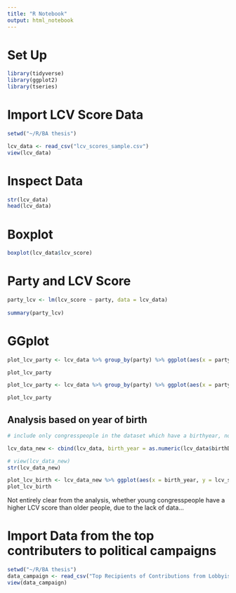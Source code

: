 ```yaml
---
title: "R Notebook"
output: html_notebook
---
```


# Set Up

```r
library(tidyverse)
library(ggplot2)
library(tseries)

```


# Import LCV Score Data

```r
setwd("~/R/BA thesis")

lcv_data <- read_csv("lcv_scores_sample.csv")
view(lcv_data)
```


# Inspect Data
```r
str(lcv_data)
head(lcv_data)
```

# Boxplot 
```r
boxplot(lcv_data$lcv_score)
```

# Party and LCV Score 
```r
party_lcv <- lm(lcv_score ~ party, data = lcv_data)
  
summary(party_lcv)  

```

# GGplot 

```r
plot_lcv_party <- lcv_data %>% group_by(party) %>% ggplot(aes(x = party, y= lcv_score)) + geom_boxplot()

plot_lcv_party
```

```r

plot_lcv_party <- lcv_data %>% group_by(party) %>% ggplot(aes(x = party, y= lcv_score)) + geom_violin()

plot_lcv_party
```
## Analysis based on year of birth 

```r
# include only congresspeople in the dataset which have a birthyear, not the entire birthdate 

lcv_data_new <- cbind(lcv_data, birth_year = as.numeric(lcv_data$birthDate)) %>% filter(nchar(birth_year) == 4) 

# view(lcv_data_new)
str(lcv_data_new)
```

```r
plot_lcv_birth <- lcv_data_new %>% ggplot(aes(x = birth_year, y = lcv_score)) + geom_point() + geom_smooth()
plot_lcv_birth
```

Not entirely clear from the analysis, whether young congresspeople have a higher LCV score than older people, due to the lack of data...



# Import Data from the top contributers to political campaigns

```r
setwd("~/R/BA thesis")
data_campaign <- read_csv("Top Recipients of Contributions from Lobbyists, 2022 Cycle.csv")
view(data_campaign)
```

